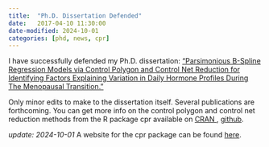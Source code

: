 ```yaml
---
title:  "Ph.D. Dissertation Defended"
date:   2017-04-10 11:30:00
date-modified: 2024-10-01
categories: [phd, news, cpr]
---
```


I have successfully defended my Ph.D. dissertation: ["Parsimonious B-Spline
Regression Models via Control Polygon and Control Net Reduction for Identifying
Factors Explaining Variation in Daily Hormone Profiles During The Menopausal
Transition."](https://doi.org/10.25677/awnc-b795)

Only minor edits to make to the dissertation itself.  Several publications are
forthcoming.  You can get more info on the control polygon and control net
reduction methods from the R package cpr available on
<a href="https://cran.r-project.org/package=cpr" target="_blank"> CRAN </a>,
<a href="https://github.com/dewittpe/cpr" target="_blank"> github</a>.


_update: 2024-10-01_
A website for the cpr package can be found [here](https://peteredewitt.com/cpr).

